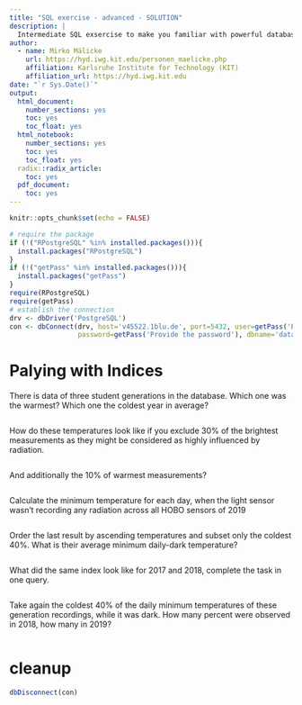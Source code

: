 ```yaml
---
title: "SQL exercise - advanced - SOLUTION"
description: |
  Intermediate SQL exsercise to make you familiar with powerful database concepts.
author:
  - name: Mirko Mälicke
    url: https://hyd.iwg.kit.edu/personen_maelicke.php
    affiliation: Karlsruhe Institute for Technology (KIT)
    affiliation_url: https://hyd.iwg.kit.edu
date: "`r Sys.Date()`"
output:  
  html_document:
    number_sections: yes
    toc: yes
    toc_float: yes
  html_notebook:
    number_sections: yes
    toc: yes
    toc_float: yes
  radix::radix_article:
    toc: yes
  pdf_document:
    toc: yes
---
```

```r
knitr::opts_chunk$set(echo = FALSE)

# require the package
if (!("RPostgreSQL" %in% installed.packages())){
  install.packages("RPostgreSQL")
}
if (!("getPass" %in% installed.packages())){
  install.packages("getPass")
}
require(RPostgreSQL)
require(getPass)
# establish the connection
drv <- dbDriver('PostgreSQL')
con <- dbConnect(drv, host='v45522.1blu.de', port=5432, user=getPass('Provide the user'), 
                 password=getPass('Provide the password'), dbname='datamanagement')
```

# Palying with Indices

There is data of three student generations in the database. Which one was the warmest? Which one the coldest year in average?
```sql

```

How do these temperatures look like if you exclude 30% of the brightest measurements as they might be considered as highly influenced by radiation.
```sql

```

And additionally the 10% of warmest measurements?
```sql

```

Calculate the minimum temperature for each day, when the light sensor wasn't recording any radiation across all HOBO sensors of 2019
```sql

```

Order the last result by ascending temperatures and subset only the coldest 40%. What is their average minimum daily-dark temperature?
```sql

```


What did the same index look like for 2017 and 2018, complete the task in one query.
```sql

```

Take again the coldest 40% of the daily minimum temperatures of these generation recordings, while it was dark. How many percent were observed in 2018, how many in 2019? 
```sql

```



# cleanup
```r
dbDisconnect(con)
```